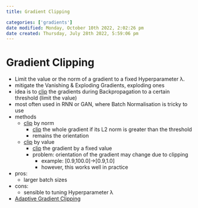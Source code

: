 ```yaml
---
title: Gradient Clipping

categories: ['gradients']
date modified: Monday, October 10th 2022, 2:02:26 pm
date created: Thursday, July 28th 2022, 5:59:06 pm
---
```


# Gradient Clipping
- Limit the value or the norm of a gradient to a fixed Hyperparameter λ.
- mitigate the Vanishing & Exploding Gradients, exploding ones
- idea is to [clip](CLIP.qmd) the gradients during Backpropagation to a certain threshold (limit the value)
- most often used in RNN or GAN, where Batch Normalisation is tricky to use
- methods
    - [clip](CLIP.qmd) by norm
        - [clip](CLIP.qmd) the whole gradient if its L2 norm is greater than the threshold
        - remains the orientation
    - [clip](CLIP.qmd) by value
        - [clip](CLIP.qmd) the gradient by a fixed value
        - problem: orientation of the gradient may change due to clipping
            - example: \[0.9,100.0\]→\[0.9,1.0\]
            - however, this works well in practice
- pros:
    - larger batch sizes
- cons:
    - sensible to tuning Hyperparameter λ
- [Adaptive Gradient Clipping](Adaptive%20Gradient%20Clipping.qmd)



